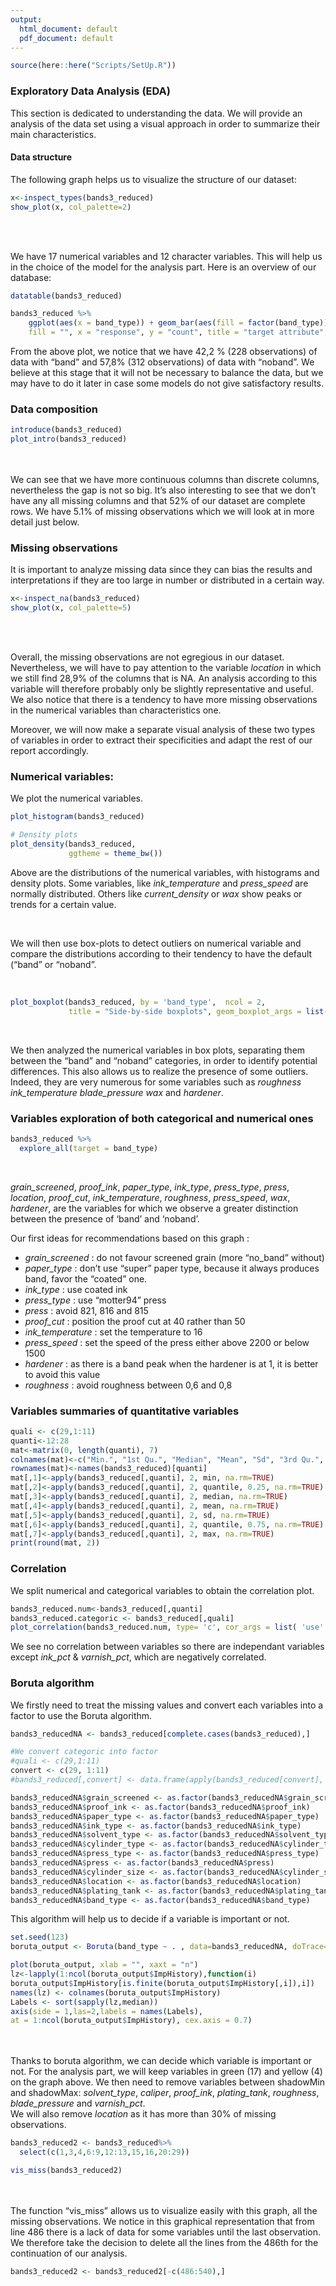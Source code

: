 ```yaml
---
output:
  html_document: default
  pdf_document: default
---
```


```r
source(here::here("Scripts/SetUp.R"))
```

### Exploratory Data Analysis (EDA)

This section is dedicated to understanding the data. We will provide an analysis of the data set using a visual approach in order to summarize their main characteristics.

#### Data structure

The following graph helps us to visualize the structure of our dataset: 

```r
x<-inspect_types(bands3_reduced)
show_plot(x, col_palette=2)
```
<br />
<br />

We have 17 numerical variables and 12 character variables. This will help us in the choice of the model for the analysis part.
Here is an overview of our database: 

```r
datatable(bands3_reduced)
```

```r
bands3_reduced %>%
    ggplot(aes(x = band_type)) + geom_bar(aes(fill = factor(band_type))) + labs(color = "",
    fill = "", x = "response", y = "count", title = "target attribute", subtitle = "(n: no band; y: band)", caption = "Print banding Problem") + theme(plot.title =element_text(size=20))+ geom_text(stat='count', aes(label=..count..), vjust=-0.2)
```
From the above plot, we notice that we have 42,2 % (228 observations) of data with "band" and 57,8% (312 observations) of data with "noband". We believe at this stage that it will not be necessary to balance the data, but we may have to do it later in case some models do not give satisfactory results. 

### Data composition 
```r
introduce(bands3_reduced)
plot_intro(bands3_reduced)
```
<br />
<br />
We can see that we have more continuous columns than discrete columns, nevertheless the gap is not so big. 
It's also interesting to see that we don't have any all missing columns and that 52% of our dataset are complete rows.
We have 5.1% of missing observations which we will look at in more detail just below.

### Missing observations

It is important to analyze missing data since they can bias the results and interpretations if they are too large in number or distributed in a certain way.

```r
x<-inspect_na(bands3_reduced)
show_plot(x, col_palette=5)
```
<br />
<br />

Overall, the missing observations are not egregious in our dataset. Nevertheless, we will have to pay attention to the variable *location* in which we still find 28,9% of the columns that is NA. An analysis according to this variable will therefore probably only be slightly representative and useful. 
We also notice that there is a tendency to have more missing observations in the numerical variables than characteristics one.

Moreover, we will now make a separate visual analysis of these two types of variables in order to extract their specificities and adapt the rest of our report accordingly. 

### Numerical variables: 

We plot the numerical variables. 
```r
plot_histogram(bands3_reduced)
```

```r
# Density plots
plot_density(bands3_reduced,
             ggtheme = theme_bw())
```
Above are the distributions of the numerical variables, with histograms and density plots. Some variables, like *ink_temperature* and *press_speed* are normally distributed. Others like *current_density* or *wax* show peaks or trends for a certain value.

<br />

We will then use box-plots to detect outliers on numerical variable and compare the distributions according to their tendency to have the default ("band" or "noband".

<br />
```r
plot_boxplot(bands3_reduced, by = 'band_type',  ncol = 2,
             title = "Side-by-side boxplots", geom_boxplot_args = list("outlier.color" = "red")) # Boxplot
```
<br />

We then analyzed the numerical variables in box plots, separating them between the "band" and "noband" categories, in order to identify potential differences. This also allows us to realize the presence of some outliers. Indeed, they are very numerous for some variables such as *roughness* *ink_temperature* *blade_pressure* *wax* and *hardener*. 


### Variables exploration of both categorical and numerical ones 

```r
bands3_reduced %>%
  explore_all(target = band_type)
```
<br />

*grain_screened*, *proof_ink*, *paper_type*, *ink_type*, *press_type*, *press*, *location*, *proof_cut*, *ink_temperature*, *roughness*,  *press_speed*, *wax*, *hardener*, are the variables for which we observe a greater distinction between the presence of 'band' and 'noband'.

Our first ideas for recommendations based on this graph : 

- *grain_screened* : do not favour screened grain (more "no_band" without)
- *paper_type* : don't use "super" paper type, because it always produces band, favor the "coated" one. 
- *ink_type* : use coated ink
- *press_type* : use "motter94" press 
- *press* : avoid 821, 816 and 815 
- *proof_cut* : position the proof cut at 40 rather than 50 
- *ink_temperature* : set the temperature to 16
- *press_speed* : set the speed of the press either above 2200 or below 1500 
- *hardener* : as there is a band peak when the hardener is at 1, it is better to avoid this value 
- *roughness* : avoid roughness between 0,6 and 0,8 



### Variables summaries of quantitative variables 
```r
quali <- c(29,1:11)
quanti<-12:28
mat<-matrix(0, length(quanti), 7)
colnames(mat)<-c("Min.", "1st Qu.", "Median", "Mean", "Sd", "3rd Qu.", "Max.")
rownames(mat)<-names(bands3_reduced)[quanti]
mat[,1]<-apply(bands3_reduced[,quanti], 2, min, na.rm=TRUE)
mat[,2]<-apply(bands3_reduced[,quanti], 2, quantile, 0.25, na.rm=TRUE)
mat[,3]<-apply(bands3_reduced[,quanti], 2, median, na.rm=TRUE)
mat[,4]<-apply(bands3_reduced[,quanti], 2, mean, na.rm=TRUE)
mat[,5]<-apply(bands3_reduced[,quanti], 2, sd, na.rm=TRUE)
mat[,6]<-apply(bands3_reduced[,quanti], 2, quantile, 0.75, na.rm=TRUE)
mat[,7]<-apply(bands3_reduced[,quanti], 2, max, na.rm=TRUE)
print(round(mat, 2))
```


### Correlation

We split numerical and categorical variables to obtain the correlation plot. 

```r
bands3_reduced.num<-bands3_reduced[,quanti]
bands3_reduced.categoric <- bands3_reduced[,quali]
plot_correlation(bands3_reduced.num, type= 'c', cor_args = list( 'use' = 'complete.obs'))
```
We see no correlation between variables so there are independant variables except *ink_pct* & *varnish_pct*, which are negatively correlated.



### Boruta algorithm

We firstly need to treat the missing values and convert each variables into a factor to use the Boruta algorithm. 

```r

bands3_reducedNA <- bands3_reduced[complete.cases(bands3_reduced),]

#We convert categoric into factor
#quali <- c(29,1:11)
convert <- c(29, 1:11)
#bands3_reduced[,convert] <- data.frame(apply(bands3_reduced[convert], 2, #as.factor))  --> marche pas donc 1 par 1 

bands3_reducedNA$grain_screened <- as.factor(bands3_reducedNA$grain_screened)
bands3_reducedNA$proof_ink <- as.factor(bands3_reducedNA$proof_ink)
bands3_reducedNA$paper_type <- as.factor(bands3_reducedNA$paper_type)
bands3_reducedNA$ink_type <- as.factor(bands3_reducedNA$ink_type)
bands3_reducedNA$solvent_type <- as.factor(bands3_reducedNA$solvent_type)
bands3_reducedNA$cylinder_type <- as.factor(bands3_reducedNA$cylinder_type)
bands3_reducedNA$press_type <- as.factor(bands3_reducedNA$press_type)
bands3_reducedNA$press <- as.factor(bands3_reducedNA$press)
bands3_reducedNA$cylinder_size <- as.factor(bands3_reducedNA$cylinder_size)
bands3_reducedNA$location <- as.factor(bands3_reducedNA$location)
bands3_reducedNA$plating_tank <- as.factor(bands3_reducedNA$plating_tank)
bands3_reducedNA$band_type <- as.factor(bands3_reducedNA$band_type)
```

This algorithm will help us to decide if a variable is important or not. 

```r
set.seed(123)
boruta_output <- Boruta(band_type ~ . , data=bands3_reducedNA, doTrace=2) # perform Boruta search

plot(boruta_output, xlab = "", xaxt = "n")
lz<-lapply(1:ncol(boruta_output$ImpHistory),function(i)
boruta_output$ImpHistory[is.finite(boruta_output$ImpHistory[,i]),i])
names(lz) <- colnames(boruta_output$ImpHistory)
Labels <- sort(sapply(lz,median))
axis(side = 1,las=2,labels = names(Labels),
at = 1:ncol(boruta_output$ImpHistory), cex.axis = 0.7)

```
<br />
<br />
Thanks to boruta algorithm, we can decide which variable is important or not. For the analysis part, we will keep variables in green (17) and yellow (4) on the graph above. We then need to remove variables between shadowMin and shadowMax: *solvent_type*, *caliper*, *proof_ink*, *plating_tank*, *roughness*, *blade_pressure* and *varnish_pct*.  
We will also remove *location* as it has more than 30% of missing observations. 

```r
bands3_reduced2 <- bands3_reduced%>%
  select(c(1,3,4,6:9,12:13,15,16,20:29))
```

```r
vis_miss(bands3_reduced2)
```
<br />
<br />
The function "vis_miss" allows us to visualize easily with this graph, all the missing observations. We notice in this graphical representation that from line 486 there is a lack of data for some variables until the last observation. We therefore take the decision to delete all the lines from the 486th for the continuation of our analysis. 

```r
bands3_reduced2 <- bands3_reduced2[-c(486:540),] 
````

